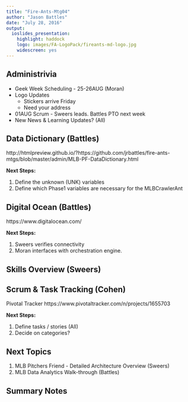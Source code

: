 ```yaml
---
title: "Fire-Ants-Mtg04"
author: "Jason Battles"
date: "July 28, 2016"
output: 
  ioslides_presentation: 
    highlight: haddock
    logo: images/FA-LogoPack/fireants-md-logo.jpg
    widescreen: yes
---
```

## Administrivia
- Geek Week Scheduling - 25-26AUG (Moran)
- Logo Updates 
    * Stickers arrive Friday
    * Need your address
- 01AUG Scrum - Sweers leads.  Battles PTO next week
- New News & Learning Updates? (All)

## Data Dictionary (Battles)

http://htmlpreview.github.io/?https://github.com/jrbattles/fire-ants-mtgs/blob/master/admin/MLB-PF-DataDictionary.html

**Next Steps:**

1. Define the unknown (UNK) variables
2. Define which Phase1 variables are necessary for the MLBCrawlerAnt

## Digital Ocean (Battles)

https://www.digitalocean.com/

**Next Steps:**

1. Sweers verifies connectivity
2. Moran interfaces with orchestration engine.

## Skills Overview (Sweers)

## Scrum & Task Tracking (Cohen)

Pivotal Tracker
https://www.pivotaltracker.com/n/projects/1655703


**Next Steps:**

1. Define tasks / stories (All)
2. Decide on categories?

## Next Topics
1. MLB Pitchers Friend - Detailed Architecture Overview (Sweers)
2. MLB Data Analytics Walk-through (Battles)

## Summary Notes


                                
